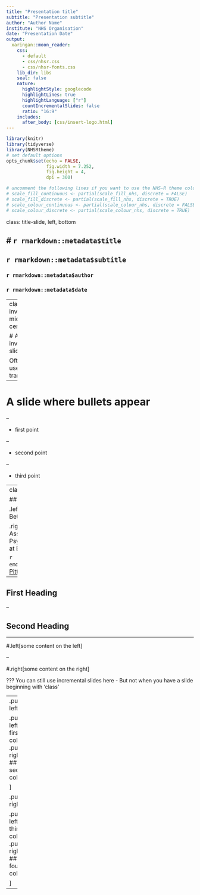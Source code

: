 ```yaml
---
title: "Presentation title"
subtitle: "Presentation subtitle"
author: "Author Name"
institute: "NHS Organisation"
date: "Presentation Date"
output:
  xaringan::moon_reader:
    css: 
      - default
      - css/nhsr.css
      - css/nhsr-fonts.css
    lib_dir: libs
    seal: false
    nature:
      highlightStyle: googlecode
      highlightLines: true
      highlightLanguage: ["r"]
      countIncrementalSlides: false
      ratio: "16:9"
    includes:
      after_body: [css/insert-logo.html]
---
```


```r
library(knitr)
library(tidyverse)
library(NHSRtheme)
# set default options
opts_chunk$set(echo = FALSE,
               fig.width = 7.252,
               fig.height = 4,
               dpi = 300)

# uncomment the following lines if you want to use the NHS-R theme colours by default
# scale_fill_continuous <- partial(scale_fill_nhs, discrete = FALSE)
# scale_fill_discrete <- partial(scale_fill_nhs, discrete = TRUE)
# scale_colour_continuous <- partial(scale_colour_nhs, discrete = FALSE)
# scale_colour_discrete <- partial(scale_colour_nhs, discrete = TRUE)
```

class: title-slide, left, bottom

# `r rmarkdown::metadata$title`
----
## **`r rmarkdown::metadata$subtitle`**
### `r rmarkdown::metadata$author`
### `r rmarkdown::metadata$date`

---
class: inverse, middle, center

# An inverse slide

Often used for transitions

---

# A slide where bullets appear

--

* first point

--

* second point

--

* third point

---
class: center, middle

## About Me 

.left[My Name is Bethany Pittuck...]

.right[...and I am an Assistant Psychologist(Research) at BERRI Ltd]


`r emo::ji("link")`[Bethany Pittuck @LinkedIn](www.linkedin.com/in/bethany-pittuck)

---

## First Heading 

--

## Second Heading

---

#.left[some content on the left]

--

#.right[some content on the right]

???
You can still use incremental slides here - But not when you have a slide beginning with 'class'

---
.pull-left[

.pull-left[
## first column
]
.pull-right[
## second column
]

]

.pull-right[

.pull-left[
## third column
]
.pull-right[
## fourth column
]

]

---

